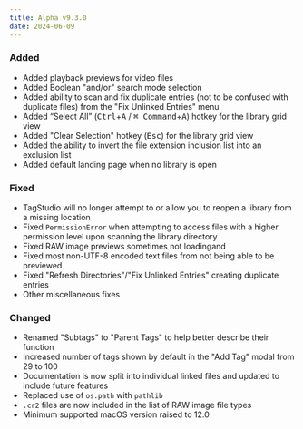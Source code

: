 ```yaml
---
title: Alpha v9.3.0
date: 2024-06-09
---
```


### Added
- Added playback previews for video files
- Added Boolean "and/or" search mode selection
- Added ability to scan and fix duplicate entries (not to be confused with duplicate files) from the "Fix Unlinked Entries" menu
- Added “Select All” (<kbd>Ctrl</kbd>+<kbd>A</kbd> / <kbd>⌘ Command</kbd>+<kbd>A</kbd>) hotkey for the library grid view
- Added "Clear Selection" hotkey (<kbd>Esc</kbd>) for the library grid view
- Added the ability to invert the file extension inclusion list into an exclusion list
- Added default landing page when no library is open

### Fixed
- TagStudio will no longer attempt to or allow you to reopen a library from a missing location
- Fixed `PermissionError` when attempting to access files with a higher permission level upon scanning the library directory
- Fixed RAW image previews sometimes not loadingand
- Fixed most non-UTF-8 encoded text files from not being able to be previewed
- Fixed "Refresh Directories"/"Fix Unlinked Entries" creating duplicate entries
- Other miscellaneous fixes

### Changed
- Renamed "Subtags" to "Parent Tags" to help better describe their function
- Increased number of tags shown by default in the "Add Tag" modal from 29 to 100
- Documentation is now split into individual linked files and updated to include future features
- Replaced use of `os.path` with `pathlib`
- `.cr2` files are now included in the list of RAW image file types
- Minimum supported macOS version raised to 12.0